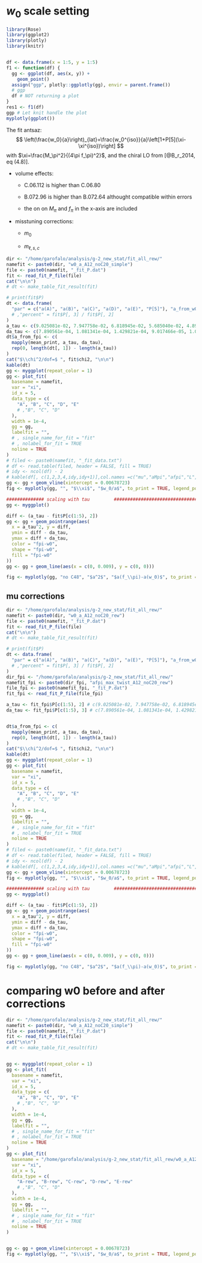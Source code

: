 # $w_0$ scale setting



```r
library(Rose)
library(ggplot2)
library(plotly)
library(knitr)


df <- data.frame(x = 1:5, y = 1:5)
f1 <- function(df) {
  gg <- ggplot(df, aes(x, y)) +
    geom_point()
  assign("ggp", plotly::ggplotly(gg), envir = parent.frame())
  # ggp
  df # NOT returning a plot
}
res1 <- f1(df)
ggp # Let knit handle the plot
myplotly(ggplot())
```

The fit antsaz:
$$
\left(\frac{w_0}{a}\right)_{lat}=\frac{w_0^{iso}}{a}\left[1+P[5](\xi-\xi^{iso})\right]
$$
with $\xi=\frac{M_\pi^2}{(4\pi f_\pi)^2}$, and the chiral LO from [@B_r_2014, eq (4.8)].


 - volume effects: 
 
   - C.06.112 is higher than C.06.80
   
   - B.072.96 is higher than B.072.64 althought compatible within errors
   
   - the on on $M_\pi$ and $f_\pi$ in the x-axis are included
   
 - misstuning corrections:
 
   - $m_0$
   
   - $m_{\ell,s,c}$
   


```r
dir <- "/home/garofalo/analysis/g-2_new_stat/fit_all_rew/"
namefit <- paste0(dir, "w0_a_A12_noC20_simple")
file <- paste0(namefit, "_fit_P.dat")
fit <- read_fit_P_file(file)
cat("\n\n")
# dt <- make_table_fit_result(fit)

# print(fit$P)
dt <- data.frame(
  "par" = c("a(A)", "a(B)", "a(C)", "a(D)", "a(E)", "P[5]"), "a_from_w0" = mapply(mean_print, fit$P[, 2], fit$P[, 3])
  # ,"percent" = fit$P[, 3] / fit$P[, 2]
)
a_tau <- c(9.025081e-02, 7.947758e-02, 6.818945e-02, 5.685040e-02, 4.891721e-02)
da_tau <- c(7.890561e-04, 1.081341e-04, 1.429821e-04, 9.017466e-05, 1.065579e-04)
dt$a_from_fpi <- c(
  mapply(mean_print, a_tau, da_tau),
  rep(0, length(dt[, 1]) - length(a_tau))
)
cat("$\\chi^2/dof=$ ", fit$chi2, "\n\n")
kable(dt)
gg <- myggplot(repeat_color = 1)
gg <- plot_fit(
  basename = namefit,
  var = "xi",
  id_x = 5,
  data_type = c(
    "A", "B", "C", "D", "E"
    # ,"B", "C", "D"
  ),
  width = 1e-4,
  gg = gg,
  labelfit = "",
  # , single_name_for_fit = "fit"
  # , nolabel_for_fit = TRUE
  noline = TRUE
)
# filed <- paste0(namefit, "_fit_data.txt")
# df <- read.table(filed, header = FALSE, fill = TRUE)
# idy <- ncol(df) - 2
# kable(df[, c(1,2,3,4,idy,idy+1)],col.names =c("mu","aMpi","afpi","L","afpi-inf","err") )
gg <- gg + geom_vline(xintercept = 0.00678723)
fig <- myplotly(gg, "", "$\\xi$", "$w_0/a$", to_print = TRUE, legend_position = c(0.9, 0.8))

############## scaling with tau         ########################################
gg <- myggplot()

diff <- (a_tau - fit$P[c(1:5), 2])
gg <- gg + geom_pointrange(aes(
  x = a_tau^2, y = diff,
  ymin = diff - da_tau,
  ymax = diff + da_tau,
  color = "fpi-w0",
  shape = "fpi-w0",
  fill = "fpi-w0"
))
gg <- gg + geom_line(aes(x = c(0, 0.009), y = c(0, 0)))

fig <- myplotly(gg, "no C48", "$a^2$", "$a(f_\\pi)-a(w_0)$", to_print = TRUE, xrange = c(0, 0.0085))
```

## mu corrections

```r
dir <- "/home/garofalo/analysis/g-2_new_stat/fit_all_rew/"
namefit <- paste0(dir, "w0_a_A12_noC20_rew")
file <- paste0(namefit, "_fit_P.dat")
fit <- read_fit_P_file(file)
cat("\n\n")
# dt <- make_table_fit_result(fit)

# print(fit$P)
dt <- data.frame(
  "par" = c("a(A)", "a(B)", "a(C)", "a(D)", "a(E)", "P[5]"), "a_from_w0" = mapply(mean_print, fit$P[, 2], fit$P[, 3])
  # ,"percent" = fit$P[, 3] / fit$P[, 2]
)
dir_fpi <- "/home/garofalo/analysis/g-2_new_stat/fit_all_rew/"
namefit_fpi <- paste0(dir_fpi, "afpi_max_twist_A12_noC20_rew")
file_fpi <- paste0(namefit_fpi, "_fit_P.dat")
fit_fpi <- read_fit_P_file(file_fpi)

a_tau <- fit_fpi$P[c(1:5), 2] # c(9.025081e-02, 7.947758e-02, 6.818945e-02, 5.685040e-02, 4.891721e-02)
da_tau <- fit_fpi$P[c(1:5), 3] # c(7.890561e-04, 1.081341e-04, 1.429821e-04, 9.017466e-05, 1.065579e-04)


dt$a_from_fpi <- c(
  mapply(mean_print, a_tau, da_tau),
  rep(0, length(dt[, 1]) - length(a_tau))
)
cat("$\\chi^2/dof=$ ", fit$chi2, "\n\n")
kable(dt)
gg <- myggplot(repeat_color = 1)
gg <- plot_fit(
  basename = namefit,
  var = "xi",
  id_x = 5,
  data_type = c(
    "A", "B", "C", "D", "E"
    # ,"B", "C", "D"
  ),
  width = 1e-4,
  gg = gg,
  labelfit = "",
  # , single_name_for_fit = "fit"
  # , nolabel_for_fit = TRUE
  noline = TRUE
)
# filed <- paste0(namefit, "_fit_data.txt")
# df <- read.table(filed, header = FALSE, fill = TRUE)
# idy <- ncol(df) - 2
# kable(df[, c(1,2,3,4,idy,idy+1)],col.names =c("mu","aMpi","afpi","L","afpi-inf","err") )
gg <- gg + geom_vline(xintercept = 0.00678723)
fig <- myplotly(gg, "", "$\\xi$", "$w_0/a$", to_print = TRUE, legend_position = c(0.9, 0.8))

############## scaling with tau         ########################################
gg <- myggplot()

diff <- (a_tau - fit$P[c(1:5), 2])
gg <- gg + geom_pointrange(aes(
  x = a_tau^2, y = diff,
  ymin = diff - da_tau,
  ymax = diff + da_tau,
  color = "fpi-w0",
  shape = "fpi-w0",
  fill = "fpi-w0"
))
gg <- gg + geom_line(aes(x = c(0, 0.009), y = c(0, 0)))

fig <- myplotly(gg, "no C48", "$a^2$", "$a(f_\\pi)-a(w_0)$", to_print = TRUE, xrange = c(0, 0.0085))
```


# comparing w0 before and after corrections

```r
dir <- "/home/garofalo/analysis/g-2_new_stat/fit_all_rew/"
namefit <- paste0(dir, "w0_a_A12_noC20_simple")
file <- paste0(namefit, "_fit_P.dat")
fit <- read_fit_P_file(file)
cat("\n\n")
# dt <- make_table_fit_result(fit)


gg <- myggplot(repeat_color = 1)
gg <- plot_fit(
  basename = namefit,
  var = "xi",
  id_x = 5,
  data_type = c(
    "A", "B", "C", "D", "E"
    # ,"B", "C", "D"
  ),
  width = 1e-4,
  gg = gg,
  labelfit = "",
  # , single_name_for_fit = "fit"
  # , nolabel_for_fit = TRUE
  noline = TRUE
)
gg <- plot_fit(
  basename = "/home/garofalo/analysis/g-2_new_stat/fit_all_rew/w0_a_A12_noC20_rew",
  var = "xi",
  id_x = 5,
  data_type = c(
    "A-rew", "B-rew", "C-rew", "D-rew", "E-rew"
    # ,"B", "C", "D"
  ),
  width = 1e-4,
  gg = gg,
  labelfit = "",
  # , single_name_for_fit = "fit"
  # , nolabel_for_fit = TRUE
  noline = TRUE
)


gg <- gg + geom_vline(xintercept = 0.00678723)
fig <- myplotly(gg, "", "$\\xi$", "$w_0/a$", to_print = TRUE, legend_position = c(0.9, 0.8))
```
